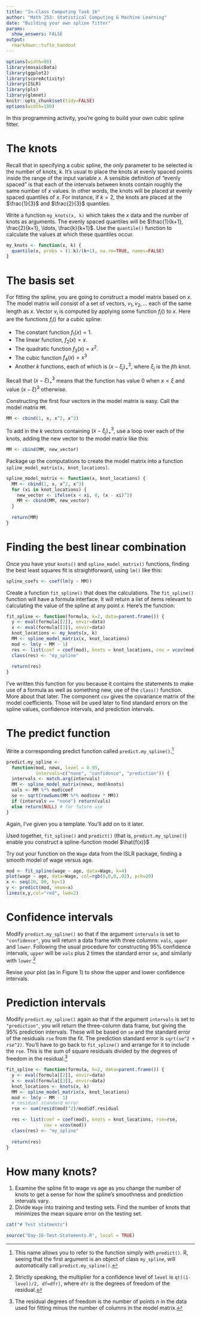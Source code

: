 ```yaml
---
title: "In-Class Computing Task 16"
author: "Math 253: Statistical Computing & Machine Learning"
date: "Building your own spline fitter"
params:
  show_answers: FALSE
output: 
  rmarkdown::tufte_handout
---
```


```r
options(width=80)
library(mosaicData)
library(ggplot2)
library(scoreActivity)
library(ISLR)
library(pls)
library(glmnet)
knitr::opts_chunk$set(tidy=FALSE)
options(width=100)
```

In this programming activity, you're going to build your own cubic spline fitter.

# The knots

Recall that in specifying a cubic spline, the *only* parameter to be selected is the number of knots, $k$. It's usual to place the knots at evenly spaced points inside the range of the input variable $x$.  A sensible definition of "evenly spaced" is that each of the intervals between knots contain roughly the same number of $x$ values. In other words, the knots will be placed at evenly spaced quantiles of $x$.  For instance, if $k=2$, the knots are placed at the $\frac{1}{3}$ and $\frac{2}{3}$ quantiles.

Write a function `my_knots(x, k)` which takes the $x$ data and the number of knots as arguments.  The evenly spaced quantiles will be $\frac{1}{k+1}, \frac{2}{k+1}, \ldots, \frac{k}{k+1}$.  Use the `quantile()` function to calculate the values at which these quantiles occur.

```r
my_knots <- function(x, k) {
  quantile(x, probs = (1:k)/(k+1), na.rm=TRUE, names=FALSE)
}
```

# The basis set

For fitting the spline, you are going to construct a model matrix based on $x$. The model matrix will consist of a set of vectors, $v_1, v_2, \ldots$ each of the same length as $x$.  Vector $v_i$ is computed by applying some function $f_i()$ to $x$.  Here are the functions $f_i()$ for a cubic spline:

- The constant function $f_1(x) = 1$.
- The linear function, $f_2(x) = x$.
- The quadratic function $f_3(x) = x^2$.
- The cubic function $f_4(x) = x^3$
- Another $k$ functions, each of which is $(x - \xi_j)^3_+$, where $\xi_j$ is the $j$th knot.

Recall that $(x - \xi)^3_+$ means that the function has value 0 when $x < \xi$ and value $(x - \xi)^3$ otherwise.

Constructing the first four vectors in the model matrix is easy.  Call the model matrix `MM`.
```r
MM <- cbind(1, x, x^2, x^3)
```

To add in the $k$ vectors containing $(x - \xi_j)^3_+$, use a loop over each of the knots, adding the new vector to the model matrix like this:
```r
MM <- cbind(MM, new_vector)
```

Package up the computations to create the model matrix into a function `spline_model_matrix(x, knot_locations)`.

```r
spline_model_matrix <- function(x, knot_locations) {
  MM <- cbind(1, x, x^2, x^3)
  for (xi in knot_locations) {
    new_vector <- ifelse(x < xi, 0, (x - xi)^3)
    MM <- cbind(MM, new_vector)
  }
  
  return(MM)
}
```

# Finding the best linear combination

Once you have your `knots()` and `spline_model_matrix()` functions, finding the best least squares fit is straightforward, using `lm()` like this:
```r
spline_coefs <- coef(lm(y ~ MM))
```

Create a function `fit_spline()` that does the calculations.  The `fit_spline()` function will have a formula interface.  It will return a list of items relevant to calculating the value of the spline at any point $x$.  Here's the function:
```r
fit_spline <- function(formula, k=2, data=parent.frame()) {
  y <- eval(formula[[2]], envir=data)
  x <- eval(formula[[3]], envir=data)
  knot_locations <- my_knots(x, k)
  MM <- spline_model_matrix(x, knot_locations)
  mod <- lm(y ~ MM - 1)
  res <- list(coef = coef(mod), knots = knot_locations, cov = vcov(mod))
  class(res) <- "my_spline"
  
  return(res)
}
```
I've written this function for you because it contains the statements to make use of a formula as well as something new, use of the `class()` function. More about that later. The component `cov` gives the covariance matrix of the model coefficients.  Those will be used later to find standard errors on the spline values, confidence intervals, and prediction intervals.

# The predict function

Write a corresponding predict function called `predict.my_spline()`.^[This name allows you to refer to the function simply with `predict()`.  R, seeing that the first argument is an object of class `my_spline`, will automatically call `predict.my_spline()`.]

```r
predict.my_spline <- 
  function(mod, newx, level = 0.95,
           intervals=c("none", "confidence", "prediction")) {
  intervals <- match.arg(intervals)
  MM <- spline_model_matrix(newx, mod$knots)
  vals <- MM %*% mod$coef
  se <- sqrt(rowSums(MM %*% mod$cov * MM))
  if (intervals == "none") return(vals)
  else return(NULL) # for future use
}
```

Again, I've given you a template.  You'll add on to it later. 

Used together, `fit_spline()` and `predict()` (that is, `predict.my_spline()`) enable you construct a spline-function model $\hat{f(x)}$

Try out your function on the `Wage` data from the ISLR package, finding a smooth model of wage versus age.
```r
mod <- fit_spline(wage ~ age, data=Wage, k=4)
plot(wage ~ age, data=Wage, col=rgb(0,0,0,.02), pch=20)
x <- seq(20, 80, by=1)
y <- predict(mod, newx=x)
lines(x,y,col="red", lwd=2)
```

# Confidence intervals

Modify `predict.my_spline()` so that if the argument `intervals` is set to `"confidence"`, you will return a data frame with three columns: `vals`, `upper` and `lower`.  Following the usual procedure for constructing 95% confidence intervals, `upper` will be `vals` plus 2 times the standard error `se`, and similarly with `lower`.^[Strictly speaking, the multiplier for a confidence level of `level` is 
`qt((1-level)/2, df=dfr)`, where `dfr` is the degrees of freedom of the residual.]

Revise your plot (as in Figure 1) to show the upper and lower confidence intervals. 

# Prediction intervals

Modify `predict.my_spline()` again so that if the argument `intervals` is set to `"prediction"`, you will return the three-column data frame, but giving the 95% prediction intervals.  These will be based on `se` and the standard error of the residuals `rse` from the fit.  The prediction standard error is `sqrt(se^2 + rse^2)`.  You'll have to go back to `fit_spline()` and arrange for it to include the `rse`.  This is the sum of square residuals divided by the degrees of freedom in the residual.^[The residual degrees of freedom is the number of points $n$ in the data used for fitting minus the number of columns in the model matrix.] 


```r
fit_spline <- function(formula, k=2, data=parent.frame()) {
  y <- eval(formula[[2]], envir=data)
  x <- eval(formula[[3]], envir=data)
  knot_locations <- knots(x, k)
  MM <- spline_model_matrix(x, knot_locations)
  mod <- lm(y ~ MM - 1)
  # residual standard error
  rse <- sum(resid(mod)^2)/mod$df.residual

  res <- list(coef = coef(mod), knots = knot_locations, rse=rse, 
              cov = vcov(mod))
  class(res) <- "my_spline"
  
  return(res)
}
```

# How many knots?

1. Examine the spline fit to wage vs age as you change the number of knots to get a sense for how the spline's smoothness and prediction intervals vary.
2. Divide `Wage` into training and testing sets.  Find the number of knots that minimizes the mean square error on the testing set.


```r
cat("# Test statments")
```


```r
source("Day-16-Test-Statements.R", local = TRUE)
```

